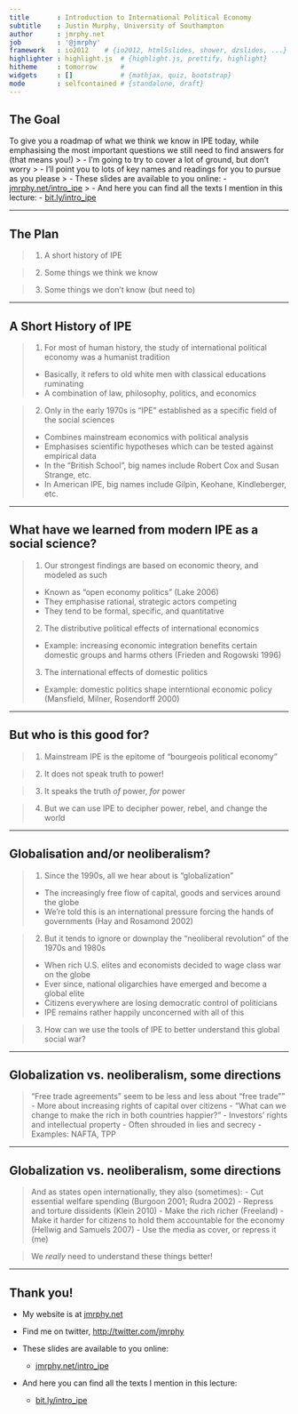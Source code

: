 ```yaml
---
title       : Introduction to International Political Economy
subtitle    : Justin Murphy, University of Southampton
author      : jmrphy.net
job         : '@jmrphy'
framework   : io2012    # {io2012, html5slides, shower, dzslides, ...}
highlighter : highlight.js  # {highlight.js, prettify, highlight}
hitheme     : tomorrow      # 
widgets     : []            # {mathjax, quiz, bootstrap}
mode        : selfcontained # {standalone, draft}
---
```

## The Goal

To give you a roadmap of what we think we know in IPE today, while emphasising the most important questions we still need to find answers for (that means you!)
> - I'm going to try to cover a lot of ground, but don't worry
> - I'll point you to lots of key names and readings for you to pursue as you please
> - These slides are available to you online:
    - [jmrphy.net/intro_ipe](jmrphy.net/intro_ipe)
> - And here you can find all the texts I mention in this lecture:
    - [bit.ly/intro_ipe](bit.ly/intro_ipe)

---

## The Plan
> 1. A short history of IPE

> 2. Some things we think we know

> 3. Some things we don't know (but need to)

---

## A Short History of IPE

> 1. For most of human history, the study of international political economy was a humanist tradition
  - Basically, it refers to old white men with classical educations ruminating
  - A combination of law, philosophy, politics, and economics
  
> 2. Only in the early 1970s is "IPE" established as a specific field of the social sciences
  - Combines mainstream economics with political analysis
  - Emphasises scientific hypotheses which can be tested against empirical data
  - In the "British School", big names include Robert Cox and Susan Strange, etc.
  - In American IPE, big names include Gilpin, Keohane, Kindleberger, etc.

---

## What have we learned from modern IPE as a social science?

> 1. Our strongest findings are based on economic theory, and modeled as such
    - Known as "open economy politics" (Lake 2006)
    - They emphasise rational, strategic actors competing
    - They tend to be formal, specific, and quantitative
> 2. The distributive political effects of international economics
    - Example: increasing economic integration benefits certain domestic groups and harms others (Frieden and Rogowski 1996)
> 3. The international effects of domestic politics
    - Example: domestic politics shape interntional economic policy (Mansfield, Milner, Rosendorff 2000)

---

## But who is this good for?

> 1. Mainstream IPE is the epitome of "bourgeois political economy"

> 2. It does not speak truth to power!

> 3. It speaks the truth *of* power, *for* power

> 4. But we can use IPE to decipher power, rebel, and change the world

---

## Globalisation and/or neoliberalism?

> 1. Since the 1990s, all we hear about is "globalization"
    - The increasingly free flow of capital, goods and services around the globe
    - We're told this is an international pressure forcing the hands of governments (Hay and Rosamond 2002)

> 2. But it tends to ignore or downplay the "neoliberal revolution" of the 1970s and 1980s
    - When rich U.S. elites and economists decided to wage class war on the globe
    - Ever since, national oligarchies have emerged and become a global elite
    - Citizens everywhere are losing democratic control of politicians
    - IPE remains rather happily unconcerned with all of this

> 3. How can we use the tools of IPE to better understand this global social war?

---

## Globalization vs. neoliberalism, some directions

> "Free trade agreements" seem to be less and less about "free trade""
  > - More about increasing rights of capital over citizens
  > - "What can we change to make the rich in both countries happier?"
  > - Investors' rights and intellectual property
  > - Often shrouded in lies and secrecy
  > - Examples: NAFTA, TPP

---

## Globalization vs. neoliberalism, some directions

> And as states open internationally, they also (sometimes):
  > - Cut essential welfare spending (Burgoon 2001; Rudra 2002)
  > - Repress and torture dissidents (Klein 2010)
  > - Make the rich richer (Freeland)
  > - Make it harder for citizens to hold them accountable for the economy (Hellwig and Samuels 2007)
  > - Use the media as cover, or repress it (me)
  
> We *really* need to understand these things better!

---

## Thank you!

- My website is at [jmrphy.net](jmrphy.net)

- Find me on twitter, [http://twitter.com/jmrphy](twitter.com/jmrphy)

- These slides are available to you online:
    - [jmrphy.net/intro_ipe](jmrphy.net/intro_ipe)
    
- And here you can find all the texts I mention in this lecture:
    - [bit.ly/intro_ipe](bit.ly/intro_ipe)





